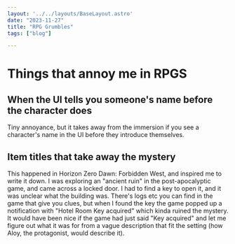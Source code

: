 ```yaml
---
layout: '../../layouts/BaseLayout.astro'
date: "2023-11-27"
title: "RPG Grumbles"
tags: ["blog"]

---
```




<DummyComponent />


# Things that annoy me in RPGS

## When the UI tells you someone's name before the character does

Tiny annoyance, but it takes away from the immersion if you see a character's name in the UI before they introduce themselves. 

## Item titles that take away the mystery 

This happened in Horizon Zero Dawn: Forbidden West, and inspired me to write it down. I was exploring an "ancient ruin" in the post-apocalyptic game, and came across a locked door. 
I had to find a key to open it, and it was unclear what the building was. There's logs etc you can find in the game that give you clues, but when I found the key the game popped up a notification 
with "Hotel Room Key acquired" which kinda ruined the mystery. It would have been nice if the game had just said "Key acquired" and let me figure out what it was for from a vague description 
that fit the setting (how Aloy, the protagonist, would describe it).